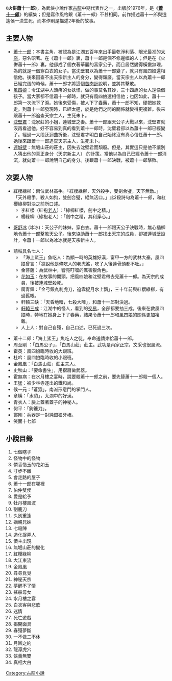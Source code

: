 《'''火併蕭十一郎'''》，為武俠小說作家[[古龍|古龍]]中期代表作之一，出版於1976年，是《'''[[蕭十一郎_(小說)|蕭十一郎]]'''》的續集；但是寫作風格跟《蕭十一郎》不甚相同。前作描述蕭十一郎與逍遙侯一決生死，而本作則是描述2年後的故事。

== 主要人物 ==
*[[蕭十一郎|蕭十一郎]]：本書主角，被認為是江湖五百年來出手最乾淨利落、眼光最准的[[大盜|大盜]]，惡名昭著。在《蕭十一郎》裏，蕭十一郎是個不修邊幅的人；但是在《火併蕭十一郎》裏，他卻成了個衣著華麗的富家公子，而且居然變得橫蠻無理，為的就是一個穿白衣的女子。當沈壁君以為蕭十一郎變了，就只有風四娘還相信他。後來因查不出天宗新主人的身分，變得頹廢。當天宗主人以為蕭十一郎已經完蛋的時候，蕭十一郎才將這個[[苦肉計|苦肉計]]說明，並將其擊敗。
*[[風四娘|風四娘]]：令江湖中人頭疼的女妖怪，做的事莫名其妙，三十四歲的女人還像個孩子。當大家都不信蕭十一郎時，就只有風四娘還相信他；也因如此，蕭十一郎第一次流下了淚。她後來受傷，被人下了[[春藥|春藥]]，蕭十一郎不知，硬把她救走。到蕭十一郎發現時，已經太遲，於是他們之間的關係就變得更複雜。後來跟蕭十一郎追查天宗主人，生死未卜。
*[[沈壁君|沈壁君]]：沈家莊的小姐，連城壁之妻。蕭十一郎跟天公子大戰以來，沈壁君就沒再看過他。好不容易到真的看到蕭十一郎時，沈壁君卻以為蕭十一郎已經變了。經過一大段迂迴曲折後，沈壁君才明白自己始終沒有真心信任蕭十一郎。她後來跟蕭十一郎追查天宗主人，生死未卜。
*[[連城壁|連城壁]]：無垢山莊的莊主，因失去沈壁君而頹廢。但是，其實這只是他不讓別人猜出他的真正身分（天宗新主人） 的計策。當他以為自己已經令蕭十一郎消沉，就向蕭十一郎說明自己的身分。後跟蕭十一郎決戰，被蕭十一郎擊敗。

== 次要人物 ==
*紅櫻綠柳：兩位武林高手。「紅櫻綠柳，天外殺手，雙劍合璧，天下無敵。」「天外殺手，殺人如狗，雙劍合璧，絕無活口。」此2段詩句為蕭十一郎，和紅櫻綠柳對決之前所口述。
**李紅櫻（紅袍[[老人|老人]]）：「綠柳紅櫻，劍中之精。」
**楊綠柳（綠袍老人）：「劍中之精，其利穿心。」

*[[哥舒冰|哥舒冰]] (冰冰)：天公子的妹妹，穿白衣。蕭十一郎跟天公子決戰時，無心插柳地令蕭十一郎擊敗天公子。後來協助蕭十一郎找出天宗的成員，卻被連城壁設計，令蕭十一郎以為冰冰就是天宗新主人。

*請帖具名七人：
**「海上鯊王」魚吃人：為顯一時的英雄好漢，富甲一方的武林大豪。風四娘曾言：「據說他是條吃人的老虎鯊，吃了人後連骨頭都不吐。」
**金菩薩：為武林中，響亮叮噹的厲害狠角色。
**[[花如玉|花如玉]]：在故事的開頭，把風四娘和沈壁君帶去見蕭十一郎。為天宗的成員，後被連城壁殺死。
**厲青鋒：「金弓銀丸刺虎刀，追雲捉月水上飄」，三十年前與紅櫻綠柳，有過舊帳。
**軒轅三缺：「天昏地暗，七殺大陣」，和蕭十一郎對決過。
**[[軒轅三成|軒轅三成]]：江湖中的怪人，看到的[[交易|交易]]，全部都要抽三成。後來在救風四娘時，特地在她身上下了春藥，結果令蕭十一郎和風四娘的關係更加複雜。
**人上人：對自己自殘，自己口述，已死過三次。

*蕭十二郎：「海上鯊王」魚吃人之徒。奉命送請柬給蕭十一郎。
*周至剛 ：「白馬公子」，「白馬山莊」莊主。武功是內家正宗，文采也很風流。
*霍英：風四娘臨時收的大跟班。
*杜吟：風四娘臨時收的小跟班。
*金鳳凰：「白馬山莊」莊主夫人。
*史秋山：「要命書生」，用摺扇做武器。
*霍無病：在水月樓之宴時，說要殺蕭十一郎之前，要先替蕭十一郎殺一個人。
*王猛：被少林寺逐出的鐵和尚。
*候一元：「蒼猿」，南派形意門的掌門人。
*章橫：「水豹」，太湖中的好漢。
*青衣人：臉上蓋著蓋子的神秘人。
*何平：「鉤鐮刀」。
*鄭剛：兵器是一對純銀狼牙棒。
*笑面十七郎

== 小說目錄 ==
#七個瞎子
#怪物中的怪物
#憐香惜玉的花如玉
#寸步不離
#會走路的屋子
#蕭十一郎在哪裡
#伯仲雙侯
#愛是給予
#牡丹樓風波
#割鹿刀
#久別重逢
#嫡親兄妹
#七殺陣
#造化捉弄人
#債主出現
#無垢山莊的變化
#紅櫻綠柳
#大江東流
#金鳳凰
#尋尋覓覓
#神秘天宗
#夢醒不了情
#搖船母女
#水月樓之宴
#白衣客與悲歌
#迷情
#死亡遊戲
#揭開面具
#春殘夢斷
#一不做二不休
#月圓之約
#龍潭虎穴
#俠義無雙
#真相大白

{{古龍作品}}

[[Category:古龍小說|Category:古龍小說]]
